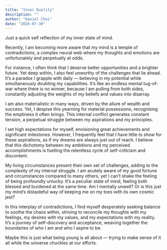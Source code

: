 ```yaml
---
title: "Inner Duality"
description: ""
author: "Daniel Choi"
date: "2024-07-30"
---
```


Just a quick self reflection of my inner state of mind.

Recently, I am becoming more aware that my mind is a temple of contradictions, a complex neural web where my thoughts and emotions are unfortunately and perpetually at odds. 

For instance, I often think that I deserve better opportunities and a brighter future. Yet deep within, I also feel unworthy of the challenges that lie ahead. It's a paradox I grapple with daily — believing in my potential while simultaneously doubting my capabilities. It’s like an endless mental tug-of-war where there is no winner, because I am pulling from both sides, constantly adjusting the weights of my beliefs and values into disarray. 

I am also materialistic in many ways, driven by the allure of wealth and success. Yet, I despise this yearning for material possessions, recognising the emptiness it often brings. This internal conflict generates constant tension, a perpetual struggle between my aspirations and my principles.

I set high expectations for myself, envisioning great achievements and significant milestones. However, I frequently feel that I have little to show for these aspirations, as if my dreams are always just out of reach. I believe that this dichotomy between my ambitions and my perceived accomplishments is fuelling the relentless cycle of self-criticism and discontent.

My living circumstances present their own set of challenges, adding to the complexity of my internal struggle. I am acutely aware of my good fortune and circumstances compared to many others, yet I can't shake the feeling of being profoundly unlucky. It's a peculiar state of mind, feeling both blessed and burdened at the same time. Am I mentally unwell? Or is this just my mind’s distasteful way of keeping me on my toes with its own cosmic jest?

In this interplay of contradictions, I find myself desperately seeking balance to soothe the chaos within, striving to reconcile my thoughts with my feelings, my desires with my values, and my expectations with my reality. It’s a journey of self-discovery and acceptance, weaving together the boundaries of who I am and who I aspire to be.

Maybe this is just what being young is all about — trying to make sense of it all while the universe chuckles at our efforts.



